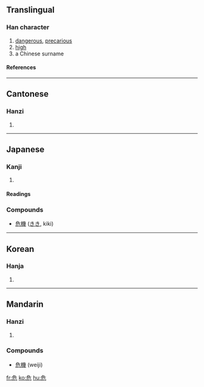 ==Translingual==

===Han character===
{{Han char|rn=26|rad=卩|as=04|sn=6|four=2721<sub>2</sub>|canj=弓一尸山 (NMSU)}}

# [[dangerous]], [[precarious]]
# [[high]]
# a Chinese surname

====References====
{{Han ref|kx=0159.120|dkj=02849|dj=0364.010|hdz=10312.030|uh=5371|ud=21361|bh=A64D|bd=42573}}

----

==Cantonese==

===Hanzi===
{{yue-hanzi|jyut=|y=ngai4}}

# {{defn|Cantonese}}

----

==Japanese==

===Kanji===
{{ja-kanji|grade=|rs=卩04}}

# {{defn|Japanese}} 

====Readings====
{{ja-readings|on=[[き]] ([[ki]])|kun=[[あやうい]] ([[危うい]], [[ayaui]]), [[あぶない]] ([[危ない]], [[abunai]]), [[あやぶむ]] ([[危ぶむ]], [[ayabumu]])}}

===Compounds===
*[[危機]] ([[きき]], kiki)

----

==Korean==

===Hanja===
{{ko-hanja|hangeul=위|rv=wi|mr=wi}}

# {{defn|Korean}}

----

==Mandarin==

===Hanzi===
{{cmn-hanzi|pin=[[wēi]] (wei1)|wg=wei<sup>1</sup>}}

# {{defn|Mandarin}}

===Compounds===
*[[危機]] (weiji)

[[fr:危]]
[[ko:危]]
[[hu:危]]